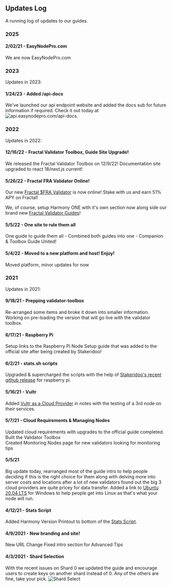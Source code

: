 ## Updates Log
A running log of updates to our guides.

### 2025
#### 2/02/21 - EasyNodePro.com
We are now EasyNodePro.com

### 2023
Updates in 2023:  
#### 1/24/23 - Added /api-docs
We've launched our api endpoint website and added the docs sub for future information if required. Check it out today at ![api.easynodepro.com/api-docs](https://api.easynodepro.com/api-docs).

### 2022
Updates in 2022:
#### 12/16/22 - Fractal Validator Toolbox, Guide Site Upgrade!
We released the Fractal Validator Toolbox on 12/9/22! Documentation site upgraded to react 18/next.js current!

#### 5/26/22 - Fractal FRA Validator Online!
Our new [Fractal $FRA Validator](https://bit.ly/easynodefra) is now online! Stake with us and earn 51% APY on Fractal!

We, of course, setup Harmony ONE with it's own section now along side our brand new [Fractal Validator Guides](/fractal)!

#### 5/5/22 - One site to rule them all
One guide to guide them all - Combined both guides into one - Companion & Toolbox Guide United!

#### 5/4/22 - Moved to a new platform and host! Enjoy!
Moved platform, minor updates for now

### 2021
Updates in 2021:

#### 9/18/21 - Prepping validator-toolbox
Re-arranged some items and broke it down into smaller information. Working on pre-loading the version that will go live with the validator toolbox.

#### 6/17/21 - Raspberry Pi
Setup links to the Raspberry Pi Node Setup guide that was added to the official site after being created by Stakeridoo!

#### 6/2/21 - stats.sh scripts
Upgraded & supercharged the scripts with the help of [Stakeridoo's recent github release](https://github.com/Stakeridoo/harmony-one-RPIstatus) for raspberry pi.

#### 5/16/21 - Vultr
Added [Vultr as a Cloud Provider](https://www.vultr.com/?ref=8873853) in notes with the testing of a 3rd node on their services.

#### 5/7/21 - Cloud Requirements & Managing Nodes
Updated cloud requirements with upgrades to the official guide completed.  
Built the Validator Toolbox  
Created Monitoring Nodes page for new validators looking for monitoring tips

#### 5/5/21
Big update today, rearranged most of the guide intro to help people deciding if this is the right choice for them along with delving more into server costs and locations after a lot of new validators found out the big 3 cloud providers are quite pricey for data transfer.
Added a link to [Ubuntu 20.04 LTS](https://www.microsoft.com/en-us/p/ubuntu-2004-lts/9n6svws3rx71?activetab=pivot:overviewtab) for Windows to help people get into Linux as that's what your node will run.

#### 4/12/21 - Stats Script
Added Harmony Version Printout to bottom of the [Stats Script](/harmony/post/scripts/stats).

#### 4/9/2021 - New branding and site!
New URL Change
Fixed intro section for Advanced Tips

#### 4/3/2021 - Shard Selection
With the recent issues on Shard 0 we updated the guide and encourage users to create keys on another shard instead of 0. Any of the others are fine, take your pick.
![Shard Select](/cimage_15.png)
